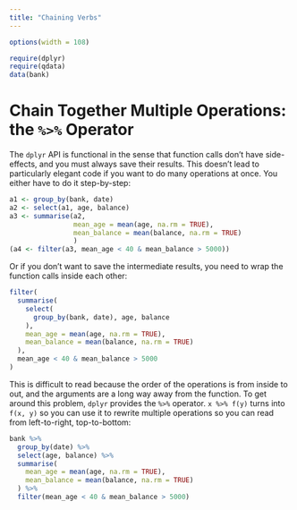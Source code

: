 ```yaml
---
title: "Chaining Verbs"
---
```


```r
options(width = 108)
```

```r
require(dplyr)
require(qdata)
data(bank)
```


# Chain Together Multiple Operations: the `%>%` Operator

The `dplyr` API is functional in the sense that function calls don’t have side-effects, and you must always save their results. This doesn’t lead to particularly elegant code if you want to do many operations at once. You either have to do it step-by-step:

```r
a1 <- group_by(bank, date)
a2 <- select(a1, age, balance)
a3 <- summarise(a2,
                mean_age = mean(age, na.rm = TRUE),
                mean_balance = mean(balance, na.rm = TRUE)
                )
(a4 <- filter(a3, mean_age < 40 & mean_balance > 5000))
```

Or if you don’t want to save the intermediate results, you need to wrap the function calls inside each other:

```r
filter(
  summarise(
    select(
      group_by(bank, date), age, balance
    ),
    mean_age = mean(age, na.rm = TRUE),
    mean_balance = mean(balance, na.rm = TRUE)
  ),
  mean_age < 40 & mean_balance > 5000
)
```

This is difficult to read because the order of the operations is from inside to out, and the arguments are a long way away from the function. To get around this problem, `dplyr` provides the `%>%` operator. `x %>% f(y)` turns into `f(x, y)` so you can use it to rewrite multiple operations so you can read from left-to-right, top-to-bottom:

```r
bank %>%
  group_by(date) %>%
  select(age, balance) %>%
  summarise(
    mean_age = mean(age, na.rm = TRUE),
    mean_balance = mean(balance, na.rm = TRUE)
  ) %>%
  filter(mean_age < 40 & mean_balance > 5000)
```
